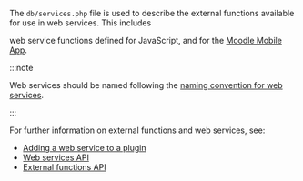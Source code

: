 <!-- markdownlint-disable first-line-heading -->
The `db/services.php` file is used to describe the external functions available for use in web services. This includes

web service functions defined for JavaScript, and for the [Moodle Mobile App](../../moodleapp.md).

:::note

Web services should be named following the [naming convention for web services](https://docs.moodle.org/dev/Web_service_API_functions#Naming_convention).

:::

For further information on external functions and web services, see:

- [Adding a web service to a plugin](https://docs.moodle.org/dev/Adding_a_web_service_to_a_plugin)
- [Web services API](https://docs.moodle.org/dev/Web_services_API)
- [External functions API](https://docs.moodle.org/dev/External_functions_API)
